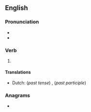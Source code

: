 ==English==

===Pronunciation===
* {{IPA|en|/ˈswɛld/}}
* {{audio|en|LL-Q1860 (eng)-Vealhurl-swelled.wav|Audio (UK)}}

===Verb===
{{head|en|verb form}}

# {{en-past of|swell}}

====Translations====
{{trans-top|Simple past tense and past participle of swell}}
* Dutch: (''past tense'') {{t+|nl|zwol}}, {{t+|nl|zwollen}} (''past participle'') {{t+|nl|gezwollen}}
{{trans-mid}}
{{trans-bottom}}

===Anagrams===
* {{anagrams|en|a=deellsw|Wedells}}